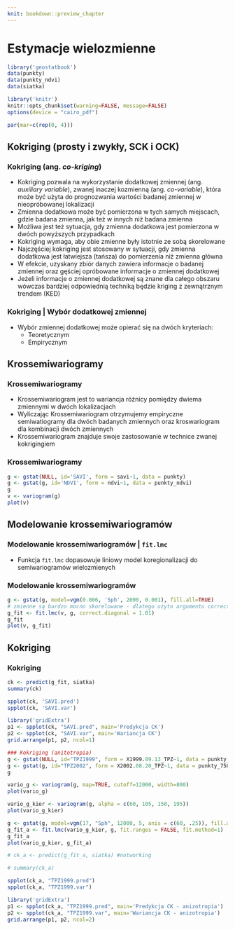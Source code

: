 ```yaml
---
knit: bookdown::preview_chapter
---
```


# Estymacje wielozmienne {#estymacje-wielozmienne}

```r
library('geostatbook')
data(punkty)
data(punkty_ndvi)
data(siatka)
```

```r
library('knitr')
knitr::opts_chunk$set(warning=FALSE, message=FALSE)
options(device = "cairo_pdf")
```

```r
par(mar=c(rep(0, 4)))
```

## Kokriging (prosty i zwykły, SCK i OCK)
### Kokriging (ang. *co-kriging*)
- Kokriging pozwala na wykorzystanie dodatkowej zmiennej (ang. *auxiliary variable*), zwanej inaczej kozmienną (ang. *co-variable*), która może być użyta do prognozwania wartości badanej zmiennej w nieopróbowanej lokalizacji
- Zmienna dodatkowa może być pomierzona w tych samych miejscach, gdzie badana zmienna, jak też w innych niż badana zmienna
- Możliwa jest też sytuacja, gdy zmienna dodatkowa jest pomierzona w dwóch powyższych przypadkach
- Kokriging wymaga, aby obie zmienne były istotnie ze sobą skorelowane
- Najczęściej kokriging jest stosowany w sytuacji, gdy zmienna dodatkowa jest łatwiejsza (tańsza) do pomierzenia niż zmienna główna
- W efekcie, uzyskany zbiór danych zawiera informacje o badanej zmiennej oraz gęściej opróbowane informacje o zmiennej dodatkowej
- Jeżeli informacje o zmiennej dodatkowej są znane dla całego obszaru wówczas bardziej odpowiednią techniką będzie kriging z zewnątrznym trendem (KED)

### Kokriging | Wybór dodatkowej zmiennej
- Wybór zmiennej dodatkowej może opierać się na dwóch kryteriach:
    - Teoretycznym
    - Empirycznym
    
<!--
Kroskowariogramy
Kroskorelogramy
-->

## Krossemiwariogramy
### Krossemiwariogramy
- Krossemiwariogram jest to wariancja różnicy pomiędzy dwiema zmiennymi w dwóch lokalizacjach
- Wyliczając Krossemiwariogram otrzymujemy empiryczne semiwatiogramy dla dwóch badanych zmiennych oraz kroswariogram dla kombinacji dwóch zmiennych
- Krossemiwariogram znajduje swoje zastosowanie w technice zwanej kokrigingiem

### Krossemiwariogramy

```r
g <- gstat(NULL, id='SAVI', form = savi~1, data = punkty)
g <- gstat(g, id='NDVI', form = ndvi~1, data = punkty_ndvi)
g
v <- variogram(g)
plot(v)
```

## Modelowanie krossemiwariogramów
### Modelowanie krossemiwariogramów | `fit.lmc`
- Funkcja `fit.lmc` dopasowuje liniowy model koregionalizacji do semiwariogramów wielozmienych 

### Modelowanie krossemiwariogramów

```r
g <- gstat(g, model=vgm(0.006, 'Sph', 2000, 0.001), fill.all=TRUE)
# zmienne są bardzo mocno skorelowane - dlatego użyto argumentu correct.diagonal = 1.01
g_fit <- fit.lmc(v, g, correct.diagonal = 1.01)
g_fit
plot(v, g_fit)
```

<!--
```r
# plot(variogram(g, map=TRUE, cutoff=12000, width=800))
plot(variogram(g, alpha = c(60, 105, 150, 195)))
```
-->   

## Kokriging 
### Kokriging 

```r
ck <- predict(g_fit, siatka) 
summary(ck)
```

```r
spplot(ck, 'SAVI.pred')
spplot(ck, 'SAVI.var')
```

```r
library('gridExtra')
p1 <- spplot(ck, "SAVI.pred", main='Predykcja CK')
p2 <- spplot(ck, "SAVI.var", main='Wariancja CK')
grid.arrange(p1, p2, ncol=1)
```

```r
### Kokriging (anitotropia)
g <- gstat(NULL, id="TPZ1999", form = X1999.09.13_TPZ~1, data = punkty_255)
g <- gstat(g, id="TPZ2002", form = X2002.08.20_TPZ~1, data = punkty_750)
g

vario_g <- variogram(g, map=TRUE, cutoff=12000, width=800)
plot(vario_g)

vario_g_kier <- variogram(g, alpha = c(60, 105, 150, 195))
plot(vario_g_kier)

g <- gstat(g, model=vgm(17, "Sph", 12000, 5, anis = c(60, .25)), fill.all=TRUE)
g_fit_a <- fit.lmc(vario_g_kier, g, fit.ranges = FALSE, fit.method=1)
g_fit_a
plot(vario_g_kier, g_fit_a)

# ck_a <- predict(g_fit_a, siatka) #notworking

# summary(ck_a)
```

```r
spplot(ck_a, "TPZ1999.pred")
spplot(ck_a, "TPZ1999.var")
```

```r
library('gridExtra')
p1 <- spplot(ck_a, "TPZ1999.pred", main='Predykcja CK - anizotropia')
p2 <- spplot(ck_a, "TPZ1999.var", main='Wariancja CK - anizotropia')
grid.arrange(p1, p2, ncol=2)
```

<!--   
## Kokriging pełny i medianowy, kokriging kolokacyjny, 
## Kokriging na podstawie uproszczonych modeli Markowa I i II
-->

